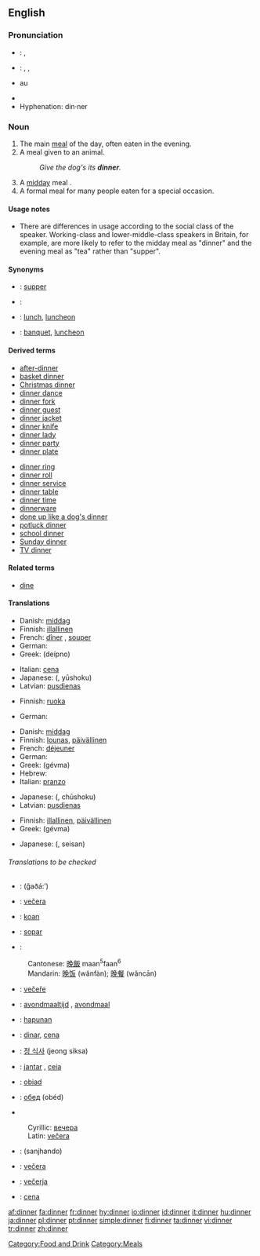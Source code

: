==English==

{{rank|sit|considerable|private|768|dinner|command|etc.|broke}}

===Pronunciation===
*{{italbrac|UK}}: {{IPA|/ˈdɪnə/}}, {{SAMPA|/"dIn@/}}
*{{italbrac|US}}: {{enPR|dĭnʹər}}, {{IPA|/ˈdɪnɚ/}}, {{SAMPA|/"dIn@`}}
*{{audio|en-us-dinner.ogg|Audio (US)}}au
*{{rhymes|ɪnə(r)}}
*Hyphenation: din·ner

===Noun===
{{en-noun}}

# The main [[meal]] of the day, often eaten in the evening.
# A meal given to an animal.
#:''Give the dog's its '''dinner'''.''
# A [[midday]] meal {{italbrac|in a context in which the lighter evening meal is called [[supper]]}}.
# A formal meal for many people eaten for a special occasion.

====Usage notes====
*There are differences in usage according to the social class of the speaker. Working-class and lower-middle-class speakers in Britain, for example, are more likely to refer to the midday meal as "dinner" and the evening meal as "tea" rather than "supper".

====Synonyms====
*{{italbrac|main meal of the day, often eaten in the evening}}: [[supper]]
*{{italbrac|meal given to an animal}}: 
*{{italbrac|midday meal}}: [[lunch]], [[luncheon]]
*{{italbrac|formal meal for many people eaten at a special occasion}}: [[banquet]], [[luncheon]]

====Derived terms====
{{rel-top|Terms derived from ''dinner''}}
*[[after-dinner]]
*[[basket dinner]]
*[[Christmas dinner]]
*[[dinner dance]]
*[[dinner fork]]
*[[dinner guest]]
*[[dinner jacket]]
*[[dinner knife]]
*[[dinner lady]]
*[[dinner party]]
*[[dinner plate]]
{{rel-mid}}
*[[dinner ring]]
*[[dinner roll]]
*[[dinner service]]
*[[dinner table]]
*[[dinner time]]
*[[dinnerware]]
*[[done up like a dog's dinner]]
*[[potluck dinner]]
*[[school dinner]]
*[[Sunday dinner]]
*[[TV dinner]]
{{rel-bottom}}

====Related terms====
*[[dine]]

====Translations====
{{trans-top|main meal of the day}}
*Danish: [[middag]]
*Finnish: [[illallinen]]
*French: [[dîner]] {{m}} {{italbrac|France}}, [[souper]] {{m}} {{italbrac|Belgium}}
*German: {{t|de|Abendessen|n}}
*Greek: {{t|el|δείπνο|n|}} (deípno)
{{trans-mid}}
*Italian: [[cena#Italian|cena]] {{f}}
*Japanese: {{JAchar|[[夕食]]}} ({{JAchar|[[ゆうしょく]]}}, yūshoku)
*Latvian: [[pusdienas]] {{f}} {{p}}
{{trans-bottom}}

{{trans-top|a meal given to an animal}}
*Finnish: [[ruoka]]
{{trans-mid}}
*German: {{t|de|Futter|n}}
{{trans-bottom}}

{{trans-top|midday meal}}
*Danish: [[middag]]
*Finnish: [[lounas]], [[päivällinen]]
*French: [[déjeuner]] {{m}}
*German: {{t|de|Mittagessen|n}}
*Greek: {{t|el|γεύμα|n|}} (gévma)
*Hebrew: {{he-translation|ארוחת-ערב|arukhát érev}}
*Italian: [[pranzo]] {{m}}
{{trans-mid}}
*Japanese: {{JAchar|[[昼食]]}} ({{JAchar|[[ちゅうしょく]]}}, chūshoku)
*Latvian: [[pusdienas]] {{f}} {{p}}
{{trans-bottom}}

{{trans-top|a formal meal}}
*Finnish: [[illallinen]], [[päivällinen]]
*Greek: {{t|el|γεύμα|n|}} (gévma)
{{trans-mid}}
*Japanese: {{JAchar|[[正餐]]}} ({{JAchar|[[せいさん]]}}, seisan)
{{trans-bottom}}

======Translations to be checked======
{{checktrans}}
*{{ttbc|Arabic}}: {{ARchar|[[غذاء]]}} (ğaðá:’)
*{{ttbc|Bosnian}}: [[večera#Bosnian|večera]] {{f}}
*{{ttbc|Breton}}: [[koan]] {{f}}
*{{ttbc|Català}}: [[sopar]] {{m}}
*{{ttbc|Chinese}}:
:Cantonese: [[晚飯]] maan<sup>5</sup>faan<sup>6</sup>
:Mandarin: [[晚饭]] (wănfàn); [[晚餐]] (wăncān)
*{{ttbc|Czech}}: [[večeře]] {{f}}
*{{ttbc|Dutch}}: [[avondmaaltijd]] {{m}}, [[avondmaal]] {{n}}
*{{ttbc|Filipino}}: [[hapunan]]
*{{ttbc|Interlingua}}: [[dinar]], [[cena]]
*{{ttbc|Korean}}: [[정 식사]] (jeong siksa)
*{{ttbc|Portuguese}}: [[jantar]] {{m}}, [[ceia]] {{f}}
*{{ttbc|Polish}}: [[obiad]] {{m}}
*{{ttbc|Russian}}: [[обед]] (obéd) {{m}}
*{{ttbc|Serbian}}
:Cyrillic: [[вечера#Serbian|вечера]] {{f}}
:Latin: [[večera#Serbian|večera]] {{f}}
*{{ttbc|Sindhi}}: {{SDchar|[[سانجھاندو]]}} (sanjhando) {{m}}
*{{ttbc|Slovak}}: [[večera#Slovak|večera]] {{f}}
*{{ttbc|Slovenian}}: [[večerja]] {{f}}
*{{ttbc|Spanish}}: [[cena#Spanish|cena]] {{f}}

[[Category:Food and Drink]]
[[Category:Meals]]
[[af:dinner]]
[[fa:dinner]]
[[fr:dinner]]
[[hy:dinner]]
[[io:dinner]]
[[id:dinner]]
[[it:dinner]]
[[hu:dinner]]
[[ja:dinner]]
[[pl:dinner]]
[[pt:dinner]]
[[simple:dinner]]
[[fi:dinner]]
[[ta:dinner]]
[[vi:dinner]]
[[tr:dinner]]
[[zh:dinner]]